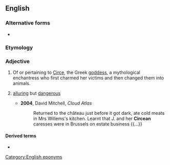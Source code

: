 ==English==

===Alternative forms===
* {{l|en|Circæan}} {{qualifier|obsolete}}

===Etymology===
{{suffix|Circe|an|lang=en}}

===Adjective===
{{en-adj}}

# Of or pertaining to [[w:Circe|Circe]], the Greek [[goddess]], a mythological enchantress who first charmed her victims and then changed them into animals.
# {{lb|en|by extension}} [[alluring]] but [[dangerous]]
#* '''2004''', David Mitchell, ''Cloud Atlas''
#*: Returned to the château just before it got dark, ate cold meats in Mrs Willems's kitchen. Learnt that J. and her '''Circean''' caresses were in Brussels on estate business {{...}}

====Derived terms====
* {{l|en|Circean poison}}

[[Category:English eponyms]]